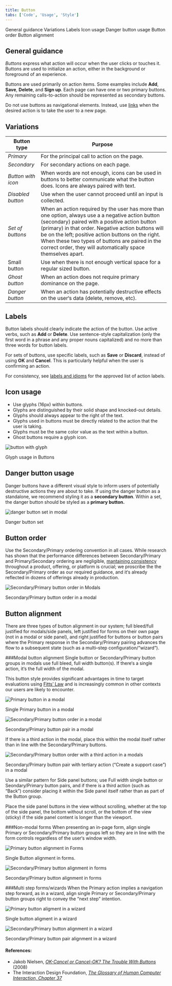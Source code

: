 ```yaml
---
title: Button
tabs: ['Code', 'Usage', 'Style']
---
```


<AnchorLinks>

<AnchorLink>General guidance</AnchorLink>
<AnchorLink>Variations</AnchorLink>
<AnchorLink>Labels</AnchorLink>
<AnchorLink>Icon usage</AnchorLink>
<AnchorLink>Danger button usage</AnchorLink>
<AnchorLink>Button order</AnchorLink>
<AnchorLink>Button alignment</AnchorLink>


</AnchorLinks>

## General guidance

_Buttons_ express what action will occur when the user clicks or touches it. Buttons are used to initialize an action, either in the background or foreground of an experience.

Buttons are used primarily on action items. Some examples include **Add**, **Save**, **Delete**, and **Sign up**. Each page can have one or two primary buttons. Any remaining calls-to-action should be represented as secondary buttons.

Do not use buttons as navigational elements. Instead, use [links](/components/link) when the desired action is to take the user to a new page.

## Variations

| Button type        | Purpose                                                                                                                                                                                                                                                                                                                                                                           |
| ------------------ | --------------------------------------------------------------------------------------------------------------------------------------------------------------------------------------------------------------------------------------------------------------------------------------------------------------------------------------------------------------------------------- |
| _Primary_          | For the principal call to action on the page.                                                                                                                                                                                                                                                                                                                                     |
| _Secondary_        | For secondary actions on each page.                                                                                                                                                                                                                                                                                                                                               |
| _Button with icon_ | When words are not enough, icons can be used in buttons to better communicate what the button does. Icons are always paired with text.                                                                                                                                                                                                                                            |
| _Disabled button_  | Use when the user cannot proceed until an input is collected.                                                                                                                                                                                                                                                                                                                     |
| _Set of buttons_   | When an action required by the user has more than one option, always use a a negative action button (secondary) paired with a positive action button (primary) in that order. Negative action buttons will be on the left; positive action buttons on the right. When these two types of buttons are paired in the correct order, they will automatically space themselves apart. |
| Small button       | Use when there is not enough vertical space for a regular sized button.                                                                                                                                                                                                                                                                                                           |
| _Ghost button_     | When an action does not require primary dominance on the page.                                                                                                                                                                                                                                                                                                                    |
| _Danger button_    | When an action has potentially destructive effects on the user‘s data (delete, remove, etc).                                                                                                                                                                                                                                                                                      |

## Labels

Button labels should clearly indicate the action of the button. Use active verbs, such as **Add** or **Delete**. Use sentence-style capitalization (only the first word in a phrase and any proper nouns capitalized) and no more than three words for button labels.

For sets of buttons, use specific labels, such as **Save** or **Discard**, instead of using **OK** and **Cancel**. This is particularly helpful when the user is confirming an action.

For consistency, see [labels and idioms](/guidelines/content/glossary) for the approved list of action labels.

## Icon usage

- Use glyphs (16px) within buttons.
- Glyphs are distinguished by their solid shape and knocked-out details.
- Glyphs should always appear to the right of the text.
- Glyphs used in buttons must be directly related to the action that the user is taking.
- Glyphs must be the same color value as the text within a button.
- Ghost buttons require a glyph icon.

<Row>
<Column colLg={8}>

![button with glyph](images/button-usage-1.png)

<Caption>Glyph usage in Buttons</Caption>

</Column>
</Row>

## Danger button usage

Danger buttons have a different visual style to inform users of potentially destructive actions they are about to take. If using the danger button as a standalone, we recommend styling it as a **secondary button**. Within a set, the danger button should be styled as a **primary button.**

<Row>
<Column colLg={8}>

![danger button set in modal](images/button-usage-2.png)

<Caption>Danger button set</Caption>

</Column>
</Row>

## Button order

Use the Secondary/Primary ordering convention in all cases. While research has shown that the performance differences between Secondary/Primary and Primary/Secondary ordering are negligible, [mantaining consistency](https://www.nngroup.com/articles/ok-cancel-or-cancel-ok/) throughout a product, offering, or platform is crucial; we proscribe the the Secondary/Primary order as our required guidance, and it‘s already reflected in dozens of offerings already in production. 

<Row>
<Column colLg={8}>

![Secondary/Primary button order in Modals](images/button-usage-4.png)

<Caption>Secondary/Primary button order in a modal</Caption>

</Column>
</Row>

## Button alignment

There are three types of button alignment in our system; full bleed/full justified for modals/side panels, left justified for forms on their own page (not in a modal or side panel), and right justified for buttons or button  pairs where the Primary response in the Secondary/Primary pairing advances the flow to a subsequent state (such as a multi–step configuration/“wizard”).

###Modal button alignment
Single button or Secondary/Primary button groups in modals use full bleed, full width button(s). If there‘s a single action, it‘s the full width of the modal.

This button style provides significant advantages in time to target evaluations using [Fitts’ Law](https://www.interaction-design.org/literature/book/the-glossary-of-human-computer-interaction/fitts-s-law) and is increasingly common in other contexts our users are likely to encounter.

<Row>
<Column colLg={8}>

![Primary button in a modal](images/button-usage-3.png)

<Caption>Single Primary button in a modal</Caption>

</Column>
</Row>

<Row>
<Column colLg={8}>

![Secondary/Primary button order in a modal](images/button-usage-4.png)

<Caption>Secondary/Primary button pair in a modal</Caption>

</Column>
</Row>

If there is a third action in the modal, place this within the modal itself rather than in line with the Secondary/Primary buttons.

<Row>
<Column colLg={8}>

![Secondary/Primary button order with a third action in a modals](images/button-usage-5.png)

<Caption>Secondary/Primary button pair with tertiary action (“Create a support case”) in a modal</Caption>

</Column>
</Row>

Use a similar pattern for Side panel buttons; use Full width single button or Seondary/Primary button pairs, and if there is a third action (such as “Back”) consider placing it within the Side panel itself rather than as part of the Button group.

Place the side panel buttons in the view without scrolling, whether at the top of the side panel, the bottom without scroll, or the bottom of the view (sticky) if the side panel content is longer than the viewport.


###Non-modal forms
When presenting an in-page form, align single Primary or Secondary/Primary button groups left so they are in line with the form controls regardless of the user‘s window width.

<Row>
<Column colLg={8}>

![Primary button alignment in Forms](images/button-usage-6.png)

<Caption>Single Button alignment in forms.</Caption>

</Column>
</Row>

<Row>
<Column colLg={8}>

![Secondary/Primary button alignment in forms](images/button-usage-7.png)

<Caption>Secondary/Primary button alignment in forms</Caption>

</Column>
</Row>

###Multi step forms/wizards
When the Primary action implies a navigation step forward, as in a wizard, align single Primary or Secondary/Primary button groups right to convey the “next step” intention.
 
<Row>
<Column colLg={8}>

![Primary button aligment in a wizard](images/button-usage-8.png)

<Caption>Single button aligment in a wizard</Caption>

</Column>
</Row>

<Row>
<Column colLg={8}>

![Secondary/Primary button alignment in a wizard](images/button-usage-9.png)

<Caption>Secondary/Primary button pair alignment in a wizard</Caption>

</Column>
</Row>


#### References:

- Jakob Nielsen, [_OK-Cancel or Cancel-OK? The Trouble With Buttons_](https://www.nngroup.com/articles/ok-cancel-or-cancel-ok/) (2008)
- The Interaction Design Foundation, [_The Glossary of Human Computer Interaction, Chapter 37_](https://www.interaction-design.org/literature/book/the-glossary-of-human-computer-interaction/fitts-s-law)
